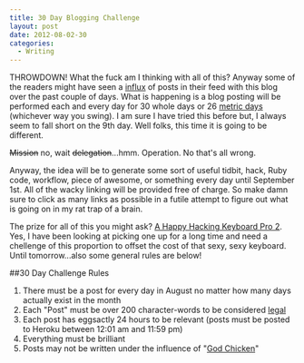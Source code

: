 ```yaml
---
title: 30 Day Blogging Challenge
layout: post
date: 2012-08-02-30
categories:
  - Writing
---
```


THROWDOWN! What the fuck am I thinking with all of this? Anyway some of the
readers might have seen a [influx][1] of posts in their feed with this blog
over the past couple of days. What is happening is a blog posting will be
performed each and every day for 30 whole days or 26 [metric days][3] (whichever way you swing).
I am sure I have tried this before but, I always seem to fall short on the 9th day.
Well folks, this time it is going to be different.

<strike>Mission</strike> no, wait <strike>delegation</strike>...hmm.
Operation. No that's all wrong.

Anyway, the idea will be to generate some sort of useful tidbit, hack,
Ruby code, workflow, piece of awesome, or something every day until
September 1st. All of the wacky linking will be provided free of charge. So make damn sure to
click as many links as possible in a futile attempt to figure out what
is going on in my rat trap of a brain.

The prize for all of this you might ask? [A Happy Hacking Keyboard Pro 2][2].
Yes, I have been looking at picking one up for a long time and need a
chellenge of this proportion to offset the cost of that sexy, sexy
keyboard. Until tomorrow...also some general rules are below!


##30 Day Challenge Rules

1. There must be a post for every day in August no matter how many days
   actually exist in the month
1. Each "Post" must be over 200 character-words to be considered
   [legal][4]
1. Each post has eggsactly 24 hours to be relevant (posts must be posted
   to Heroku between 12:01 am and 11:59 pm)
1. Everything must be brilliant
1. Posts may not be written under the influence of "[God Chicken][5]"

[1]: http://youtu.be/-JFfN5pKzFU
[2]: http://www.elitekeyboards.com/products.php?sub=pfu_keyboards,hhkbpro2&pid=pdkb400bn
[3]: https://en.wikipedia.org/wiki/Metric_time
[4]: http://cloudbacon.com
[5]: http://www.theonion.com/articles/chickfila-debuts-new-homophobic-sandwich,28888/
